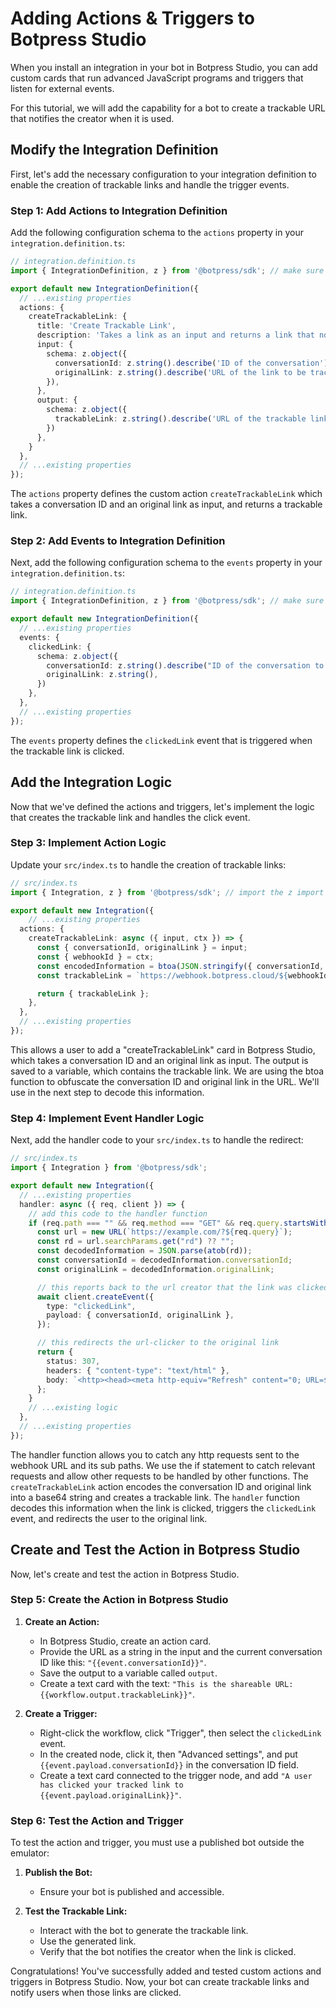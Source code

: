 # Adding Actions & Triggers to Botpress Studio

When you install an integration in your bot in Botpress Studio, you can add custom cards that run advanced JavaScript programs and triggers that listen for external events.

For this tutorial, we will add the capability for a bot to create a trackable URL that notifies the creator when it is used.

## Modify the Integration Definition

First, let's add the necessary configuration to your integration definition to enable the creation of trackable links and handle the trigger events.

### Step 1: Add Actions to Integration Definition

Add the following configuration schema to the `actions` property in your `integration.definition.ts`:

```ts
// integration.definition.ts
import { IntegrationDefinition, z } from '@botpress/sdk'; // make sure to add the z import

export default new IntegrationDefinition({
  // ...existing properties
  actions: {
    createTrackableLink: {
      title: 'Create Trackable Link',
      description: 'Takes a link as an input and returns a link that notifies the author when the link is clicked.',
      input: {
        schema: z.object({
          conversationId: z.string().describe('ID of the conversation'),
          originalLink: z.string().describe('URL of the link to be tracked'),
        }),
      },
      output: {
        schema: z.object({
          trackableLink: z.string().describe('URL of the trackable link'),
        })
      },
    }
  },
  // ...existing properties
});
```

The `actions` property defines the custom action `createTrackableLink` which takes a conversation ID and an original link as input, and returns a trackable link. 

### Step 2: Add Events to Integration Definition

Next, add the following configuration schema to the `events` property in your `integration.definition.ts`:

```ts
// integration.definition.ts
import { IntegrationDefinition, z } from '@botpress/sdk'; // make sure to add the z import

export default new IntegrationDefinition({
  // ...existing properties
  events: {
    clickedLink: {
      schema: z.object({
        conversationId: z.string().describe("ID of the conversation to notify the user"),
        originalLink: z.string(),
      })
    },
  },
  // ...existing properties
});
```
The `events` property defines the `clickedLink` event that is triggered when the trackable link is clicked.

## Add the Integration Logic

Now that we've defined the actions and triggers, let's implement the logic that creates the trackable link and handles the click event.

### Step 3: Implement Action Logic

Update your `src/index.ts` to handle the creation of trackable links:

```ts
// src/index.ts
import { Integration, z } from '@botpress/sdk'; // import the z import

export default new Integration({
    // ...existing properties
  actions: {
    createTrackableLink: async ({ input, ctx }) => {
      const { conversationId, originalLink } = input;
      const { webhookId } = ctx;
      const encodedInformation = btoa(JSON.stringify({ conversationId, originalLink }));
      const trackableLink = `https://webhook.botpress.cloud/${webhookId}?rd=${encodedInformation}`;

      return { trackableLink };
    },
  },
  // ...existing properties
});
```

This allows a user to add a "createTrackableLink" card in Botpress Studio, which takes a conversation ID and an original link as input. The output is saved to a variable, which contains the trackable link.
We are using the btoa function to obfuscate the conversation ID and original link in the URL. We'll use in the next step to decode this information.

### Step 4: Implement Event Handler Logic

Next, add the handler code to your `src/index.ts` to handle the redirect:

```ts
// src/index.ts
import { Integration } from '@botpress/sdk';

export default new Integration({
  // ...existing properties
  handler: async ({ req, client }) => {
    // add this code to the handler function
    if (req.path === "" && req.method === "GET" && req.query.startsWith("rd=")) {
      const url = new URL(`https://example.com/?${req.query}`);
      const rd = url.searchParams.get("rd") ?? "";
      const decodedInformation = JSON.parse(atob(rd));
      const conversationId = decodedInformation.conversationId;
      const originalLink = decodedInformation.originalLink;

      // this reports back to the url creator that the link was clicked
      await client.createEvent({
        type: "clickedLink",
        payload: { conversationId, originalLink },
      });

      // this redirects the url-clicker to the original link
      return {
        status: 307,
        headers: { "content-type": "text/html" },
        body: `<http><head><meta http-equiv="Refresh" content="0; URL=${originalLink}" /></head></http>`,
      };
    }
    // ...existing logic
  },
  // ...existing properties
});
```
The handler function allows you to catch any http requests sent to the webhook URL and its sub paths. We use the if statement to catch relevant requests and allow other requests to be handled by other functions.
The `createTrackableLink` action encodes the conversation ID and original link into a base64 string and creates a trackable link. The `handler` function decodes this information when the link is clicked, triggers the `clickedLink` event, and redirects the user to the original link.

## Create and Test the Action in Botpress Studio

Now, let's create and test the action in Botpress Studio.

### Step 5: Create the Action in Botpress Studio

1. **Create an Action:**
    - In Botpress Studio, create an action card.
    - Provide the URL as a string in the input and the current conversation ID like this: `"{{event.conversationId}}"`.
    - Save the output to a variable called `output`.
    - Create a text card with the text: `"This is the shareable URL: {{workflow.output.trackableLink}}"`.

2. **Create a Trigger:**
    - Right-click the workflow, click "Trigger", then select the `clickedLink` event.
    - In the created node, click it, then "Advanced settings", and put `{{event.payload.conversationId}}` in the conversation ID field.
    - Create a text card connected to the trigger node, and add `"A user has clicked your tracked link to {{event.payload.originalLink}}"`.

### Step 6: Test the Action and Trigger

To test the action and trigger, you must use a published bot outside the emulator:

1. **Publish the Bot:**
    - Ensure your bot is published and accessible.

2. **Test the Trackable Link:**
    - Interact with the bot to generate the trackable link.
    - Use the generated link.
    - Verify that the bot notifies the creator when the link is clicked.

Congratulations! You've successfully added and tested custom actions and triggers in Botpress Studio. Now, your bot can create trackable links and notify users when those links are clicked.